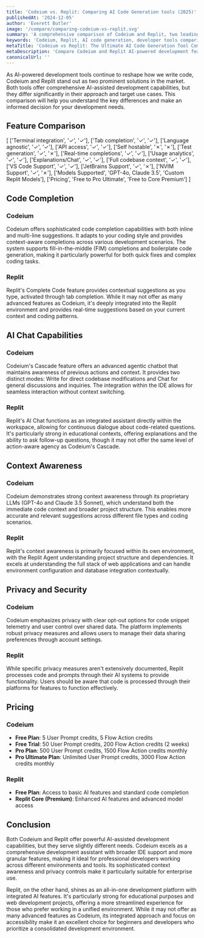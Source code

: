 ```yaml
---
title: 'Codeium vs. Replit: Comparing AI Code Generation tools (2025)'
publishedAt: '2024-12-05'
author: 'Everett Butler'
image: '/compare/comparing-codeium-vs-replit.svg'
summary: 'A comprehensive comparison of Codeium and Replit, two leading AI-powered development tools, analyzing their features, pricing, and capabilities to help developers make an informed choice.'
keywords: 'Codeium, Replit, AI code generation, developer tools comparison, code completion, AI programming assistant, IDE integration, development platforms'
metaTitle: 'Codeium vs Replit: The Ultimate AI Code Generation Tool Comparison (2025)'
metaDescription: 'Compare Codeium and Replit AI-powered development features, pricing, and capabilities. Learn which tool best suits your coding needs with our detailed analysis.'
canonicalUrl: ''
---
```


As AI-powered development tools continue to reshape how we write code, Codeium and Replit stand out as two prominent solutions in the market. Both tools offer comprehensive AI-assisted development capabilities, but they differ significantly in their approach and target use cases. This comparison will help you understand the key differences and make an informed decision for your development needs.

## Feature Comparison

   [ 
      ['Terminal integration', '✓', '✓'],
      ['Tab completion', '✓', '✓'],
      ['Language agnostic', '✓', '✓'],
      ['API access', '✓', '✓'],
      ['Self hostable', '✗', '✗'],
      ['Test generation', '✓', '✗'],
      ['Real-time completions', '✓', '✓'],
      ['Usage analytics', '✓', '✓'],
      ['Explanations/Chat', '✓', '✓'],
      ['Full codebase context', '✓', '✓'],
      ['VS Code Support', '✓', '✓'],
      ['JetBrains Support', '✓', '✗'],
      ['NVIM Support', '✓', '✗'],
      ['Models Supported', 'GPT-4o, Claude 3.5', 'Custom Replit Models'],
      ['Pricing', 'Free to Pro Ultimate', 'Free to Core Premium']
   ]

## Code Completion

### Codeium
Codeium offers sophisticated code completion capabilities with both inline and multi-line suggestions. It adapts to your coding style and provides context-aware completions across various development scenarios. The system supports fill-in-the-middle (FIM) completions and boilerplate code generation, making it particularly powerful for both quick fixes and complex coding tasks.

### Replit
Replit's Complete Code feature provides contextual suggestions as you type, activated through tab completion. While it may not offer as many advanced features as Codeium, it's deeply integrated into the Replit environment and provides real-time suggestions based on your current context and coding patterns.

## AI Chat Capabilities

### Codeium
Codeium's Cascade feature offers an advanced agentic chatbot that maintains awareness of previous actions and context. It provides two distinct modes: Write for direct codebase modifications and Chat for general discussions and inquiries. The integration within the IDE allows for seamless interaction without context switching.

### Replit
Replit's AI Chat functions as an integrated assistant directly within the workspace, allowing for continuous dialogue about code-related questions. It's particularly strong in educational contexts, offering explanations and the ability to ask follow-up questions, though it may not offer the same level of action-aware agency as Codeium's Cascade.

## Context Awareness

### Codeium
Codeium demonstrates strong context awareness through its proprietary LLMs (GPT-4o and Claude 3.5 Sonnet), which understand both the immediate code context and broader project structure. This enables more accurate and relevant suggestions across different file types and coding scenarios.

### Replit
Replit's context awareness is primarily focused within its own environment, with the Replit Agent understanding project structure and dependencies. It excels at understanding the full stack of web applications and can handle environment configuration and database integration contextually.

## Privacy and Security

### Codeium
Codeium emphasizes privacy with clear opt-out options for code snippet telemetry and user control over shared data. The platform implements robust privacy measures and allows users to manage their data sharing preferences through account settings.

### Replit
While specific privacy measures aren't extensively documented, Replit processes code and prompts through their AI systems to provide functionality. Users should be aware that code is processed through their platforms for features to function effectively.

## Pricing

### Codeium
- **Free Plan**: 5 User Prompt credits, 5 Flow Action credits
- **Free Trial**: 50 User Prompt credits, 200 Flow Action credits (2 weeks)
- **Pro Plan**: 500 User Prompt credits, 1500 Flow Action credits monthly
- **Pro Ultimate Plan**: Unlimited User Prompt credits, 3000 Flow Action credits monthly

### Replit
- **Free Plan**: Access to basic AI features and standard code completion
- **Replit Core (Premium)**: Enhanced AI features and advanced model access

## Conclusion

Both Codeium and Replit offer powerful AI-assisted development capabilities, but they serve slightly different needs. Codeium excels as a comprehensive development assistant with broader IDE support and more granular features, making it ideal for professional developers working across different environments and tools. Its sophisticated context awareness and privacy controls make it particularly suitable for enterprise use.

Replit, on the other hand, shines as an all-in-one development platform with integrated AI features. It's particularly strong for educational purposes and web development projects, offering a more streamlined experience for those who prefer working in a unified environment. While it may not offer as many advanced features as Codeium, its integrated approach and focus on accessibility make it an excellent choice for beginners and developers who prioritize a consolidated development environment.